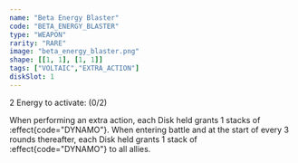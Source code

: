 ```yaml
---
name: "Beta Energy Blaster"
code: "BETA_ENERGY_BLASTER"
type: "WEAPON"
rarity: "RARE"
image: "beta_energy_blaster.png"
shape: [[1, 1], [1, 1]]
tags: ["VOLTAIC","EXTRA_ACTION"]
diskSlot: 1
---
```


2 Energy to activate: (0/2)

When performing an extra action, each Disk held grants 1 stacks of :effect{code="DYNAMO"}. When entering battle and at the start of every 3 rounds thereafter, each Disk held grants 1 stack of :effect{code="DYNAMO"} to all allies.
